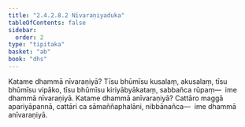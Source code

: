 ```yaml
---
title: "2.4.2.8.2 Nīvaraṇiyaduka"
tableOfContents: false
sidebar:
  order: 2
type: "tipitaka"
basket: "ab"
book: "dhs"
---
```



<DynamicBreadcrumb />

<Division number="1505" book="dhs">

<Paragraph number="2216" book="dhs">
Katame dhammā nīvaraṇiyā? Tīsu bhūmīsu kusalaṃ, akusalaṃ, tīsu bhūmīsu vipāko, tīsu bhūmīsu kiriyābyākataṃ, sabbañca rūpaṃ—  ime dhammā nīvaraṇiyā.
</Paragraph>

</Division>
<Division number="1506" book="dhs">

<Paragraph number="2217" book="dhs">
Katame dhammā anīvaraṇiyā? Cattāro maggā apariyāpannā, cattāri ca sāmaññaphalāni, nibbānañca—  ime dhammā anīvaraṇiyā.
</Paragraph>
</Division>